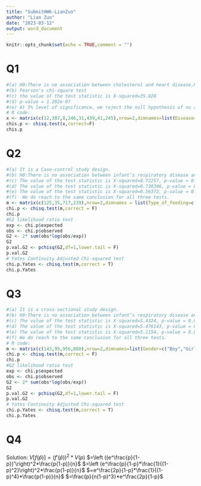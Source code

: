 ```yaml
---
title: "SubmitHW6-LianZuo"
author: "Lian Zuo"
date: "2023-03-12"
output: word_document
---
```


```r
knitr::opts_chunk$set(echo = TRUE,comment = "")
```

# Q1
```r
#(a) H0:There is no association between cholesterol and heart disease,H1: There is an association between cholesterol and heart diease.
#(b) Pearson's chi-square test 
#(c) the value of the test statistic is X-squared=35.028
#(d) p-value = 1.202e-07
#(e) At 5% level of significance, we reject the null hypothesis of no association between cholesterol and heart diease.
# R code:
x <- matrix(c(12,307,8,246,31,439,41,245),nrow=2,dimnames=list(Disease=c("CHD","no CHD"),Cholesterol_level=c("0-199","200-219","220-259","260+")))
chis.p <- chisq.test(x,correct=F)
chis.p
```
# Q2
```r
#(a) It is a Case-control study design.
#(b) H0:There is no association between infant’s respiratory disease and type of feeding,H1: There is an association between infant's respiratory disease and type of feeding.
#(c) The value of the test statistic is X-squared=0.72257, p-value = 0.3953, Conclusion:At 5% level of significance, we accept the null hypothesis of no association between infant’s respiratory disease and type of feeding.
#(d) The value of the test statistic is X-squared=0.738346, p-value = 0.3901912, Conclusion:At 5% level of significance, we accept the null hypothesis of no association between infant’s respiratory disease and type of feeding.
#(e) The value of the test statistic is X-squared=0.56372, p-value = 0.4528, Conclusion:At 5% level of significance, we accept the null hypothesis of no association between infant’s respiratory disease and type of feeding.
#(f)  We do reach to the same conclusion for all three tests.
m <- matrix(c(125,35,717,239),nrow=2,dimnames = list(Type_of_feeding=c("Bottle","Supplement"),Disease=c("Yes","No")))
chi.p <- chisq.test(m,correct = F)
chi.p
#G2 likelihood ratio test
exp <- chi.p$expected
obs <- chi.p$observed
G2 <- 2* sum(obs*log(obs/exp))
G2
p.val.G2 <- pchisq(G2,df=1,lower.tail = F)
p.val.G2
# Yates Continuity Adjusted Chi-squared test
chi.p.Yates <- chisq.test(m,correct = T)
chi.p.Yates
```

# Q3
```r
#(a) It is a cross-sectional study design.
#(b) H0:There is no association between infant’s respiratory disease and gender,H1: There is an association between infant’s respiratory disease and gender.
#(c) The value of the test statistic is X-squared=5.4324, p-value = 0.01977, Conclusion:At 5% level of significance, we reject the null hypothesis of no association between infant’s respiratory disease and gender.
#(d) The value of the test statistic is X-squared=5.476143, p-value = 0.01927775, Conclusion:At 5% level of significance, we reject the null hypothesis of no association between infant’s respiratory disease and gender.
#(e) The value of the test statistic is X-squared=5.1154, p-value = 0.02371, Conclusion:At 5% level of significance, we reject the null hypothesis of no association between infant’s respiratory disease and gender.
#(f) We do reach to the same conclusion for all three tests.
# R code:
m <- matrix(c(143,95,956,880),nrow=2,dimnames=list(Gender=c("Boy","Girl"),Diease=c("Yes","No")))
chi.p <- chisq.test(m,correct = F)
chi.p
#G2 likelihood ratio test
exp <- chi.p$expected
obs <- chi.p$observed
G2 <- 2* sum(obs*log(obs/exp))
G2
p.val.G2 <- pchisq(G2,df=1,lower.tail = F)
p.val.G2
# Yates Continuity Adjusted Chi-squared test
chi.p.Yates <- chisq.test(m,correct = T)
chi.p.Yates
```
# Q4
Solution:
$V\left [f(\hat p)\right]=(f'(\hat p))^2 * V(p)$
$=\left ((e^\frac{p}{1-p})'\right)^2*\frac{p(1-p)}{n}$
$=\left (e^\frac{p}{1-p}*\frac{1}{(1-p)^2}\right)^2*\frac{p(1-p)}{n}$
$=e^\frac{2p}{1-p}*\frac{1}{(1-p)^4}*\frac{p(1-p)}{n}$
$=\frac{p}{n(1-p)^3}*e^\frac{2p}{1-p}$
